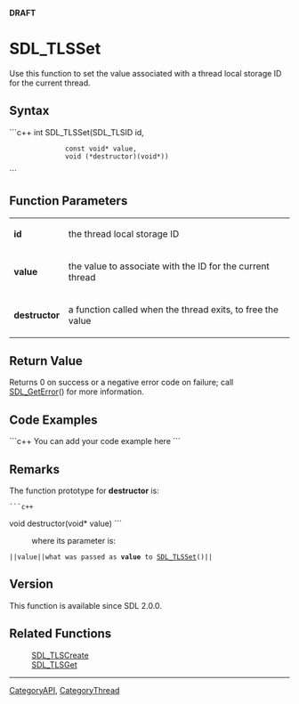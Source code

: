 <span color="red">'''DRAFT'''</span>


<!-- #*^*^*^*^*See http://wiki.libsdl.org/moin.cgi/SGFunctions for details on editing this page*^*^*^*^* -->


= SDL_TLSSet =
Use this function to set the value associated with a thread local storage ID for the current thread.




== Syntax ==
```c++
int SDL_TLSSet(SDL_TLSID   id,
               const void* value,
               void (*destructor)(void*))
```

<!-- #Fill in the above syntax per the Style Guide, then delete this comment. -->


== Function Parameters ==
{|
|'''id'''
|the thread local storage ID
|-
|'''value'''
|the value to associate with the ID for the current thread
|-
|'''destructor'''
|a function called when the thread exits, to free the value
|}


== Return Value ==
Returns 0 on success or a negative error code on failure; call [[SDL_GetError]]() for more information.


== Code Examples ==
```c++
You can add your code example here
```

<!-- #Leave this section as-is unless you have a code example to put in.  In that case, replace You can add your code example here with your code example following the Style Guide instructions.  Leave the rest of the markup alone and delete this comment. -->


== Remarks ==
The function prototype for '''destructor''' is:
 ```c++
void destructor(void* value)
```
: where its parameter is:
 ||<code>value</code>||what was passed as '''value''' to [[SDL_TLSSet]]()||

== Version ==
This function is available since SDL 2.0.0.

== Related Functions ==
:[[SDL_TLSCreate]]
:[[SDL_TLSGet]]

----
[[CategoryAPI]], [[CategoryThread]]
<!-- #See the Style Guide for instructions on editing the footer. -->
